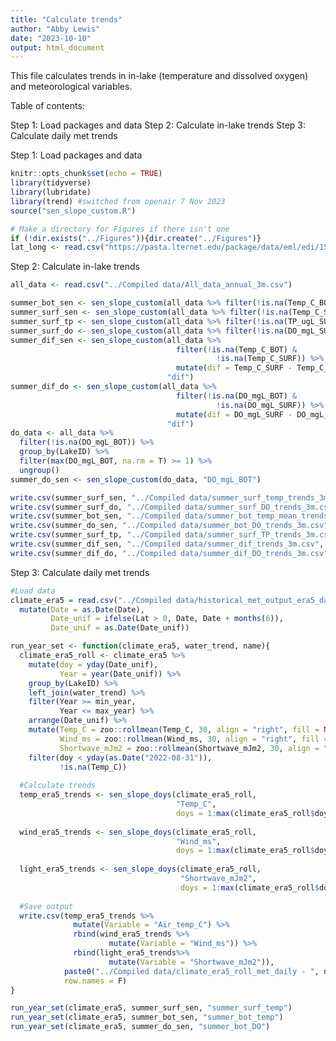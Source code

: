 ```yaml
---
title: "Calculate trends"
author: "Abby Lewis"
date: "2023-10-10"
output: html_document
---
```


This file calculates trends in in-lake (temperature and dissolved oxygen) and meteorological variables. 

Table of contents:

Step 1: Load packages and data
Step 2: Calculate in-lake trends
Step 3: Calculate daily met trends


Step 1: Load packages and data

```r
knitr::opts_chunk$set(echo = TRUE)
library(tidyverse)
library(lubridate)
library(trend) #switched from openair 7 Nov 2023
source("sen_slope_custom.R")

# Make a directory for Figures if there isn't one
if (!dir.exists("../Figures")){dir.create("../Figures")}
lat_long <- read.csv("https://pasta.lternet.edu/package/data/eml/edi/1530/1/fadd3eaa25b5fdd1fc4efba70e660579")
```

Step 2: Calculate in-lake trends

```r
all_data <- read.csv("../Compiled data/All_data_annual_3m.csv")

summer_bot_sen <- sen_slope_custom(all_data %>% filter(!is.na(Temp_C_BOT)), "Temp_C_BOT")
summer_surf_sen <- sen_slope_custom(all_data %>% filter(!is.na(Temp_C_SURF)), "Temp_C_SURF")
summer_surf_tp <- sen_slope_custom(all_data %>% filter(!is.na(TP_ugL_SURF)), "TP_ugL_SURF")
summer_surf_do <- sen_slope_custom(all_data %>% filter(!is.na(DO_mgL_SURF)), "DO_mgL_SURF")
summer_dif_sen <- sen_slope_custom(all_data %>% 
                                     filter(!is.na(Temp_C_BOT) & 
                                              !is.na(Temp_C_SURF)) %>%
                                     mutate(dif = Temp_C_SURF - Temp_C_BOT),
                                   "dif")
summer_dif_do <- sen_slope_custom(all_data %>% 
                                     filter(!is.na(DO_mgL_BOT) & 
                                              !is.na(DO_mgL_SURF)) %>%
                                     mutate(dif = DO_mgL_SURF - DO_mgL_BOT),
                                   "dif")
do_data <- all_data %>%
  filter(!is.na(DO_mgL_BOT)) %>% 
  group_by(LakeID) %>%
  filter(max(DO_mgL_BOT, na.rm = T) >= 1) %>%
  ungroup() 
summer_do_sen <- sen_slope_custom(do_data, "DO_mgL_BOT")

write.csv(summer_surf_sen, "../Compiled data/summer_surf_temp_trends_3m.csv", row.names = F)
write.csv(summer_surf_do, "../Compiled data/summer_surf_DO_trends_3m.csv", row.names = F)
write.csv(summer_bot_sen, "../Compiled data/summer_bot_temp_mean_trends_3m.csv", row.names = F)
write.csv(summer_do_sen, "../Compiled data/summer_bot_DO_trends_3m.csv", row.names = F)
write.csv(summer_surf_tp, "../Compiled data/summer_surf_TP_trends_3m.csv", row.names = F)
write.csv(summer_dif_sen, "../Compiled data/summer_dif_trends_3m.csv", row.names = F)
write.csv(summer_dif_do, "../Compiled data/summer_dif_DO_trends_3m.csv", row.names = F)
```

Step 3: Calculate daily met trends

```r
#Load data
climate_era5 = read.csv("../Compiled data/historical_met_output_era5_daily.csv") %>%
  mutate(Date = as.Date(Date),
         Date_unif = ifelse(Lat > 0, Date, Date + months(6)),
         Date_unif = as.Date(Date_unif))

run_year_set <- function(climate_era5, water_trend, name){
  climate_era5_roll <- climate_era5 %>%
    mutate(doy = yday(Date_unif),
           Year = year(Date_unif)) %>%
    group_by(LakeID) %>%
    left_join(water_trend) %>%
    filter(Year >= min_year,
           Year <= max_year) %>%
    arrange(Date_unif) %>%
    mutate(Temp_C = zoo::rollmean(Temp_C, 30, align = "right", fill = NA),
           Wind_ms = zoo::rollmean(Wind_ms, 30, align = "right", fill = NA),
           Shortwave_mJm2 = zoo::rollmean(Shortwave_mJm2, 30, align = "right", fill = NA))%>%
    filter(doy < yday(as.Date("2022-08-31")),
           !is.na(Temp_C))
  
  #Calculate trends
  temp_era5_trends <- sen_slope_doys(climate_era5_roll, 
                                     "Temp_C",
                                     doys = 1:max(climate_era5_roll$doy))
  
  wind_era5_trends <- sen_slope_doys(climate_era5_roll, 
                                     "Wind_ms",
                                     doys = 1:max(climate_era5_roll$doy))
  
  light_era5_trends <- sen_slope_doys(climate_era5_roll, 
                                      "Shortwave_mJm2",
                                      doys = 1:max(climate_era5_roll$doy))
  
  #Save output
  write.csv(temp_era5_trends %>% 
              mutate(Variable = "Air_temp_C") %>%
              rbind(wind_era5_trends %>%
                      mutate(Variable = "Wind_ms")) %>% 
              rbind(light_era5_trends%>%
                      mutate(Variable = "Shortwave_mJm2")), 
            paste0("../Compiled data/climate_era5_roll_met_daily - ", name, "_years.csv"), 
            row.names = F)
}

run_year_set(climate_era5, summer_surf_sen, "summer_surf_temp")
run_year_set(climate_era5, summer_bot_sen, "summer_bot_temp")
run_year_set(climate_era5, summer_do_sen, "summer_bot_DO")
```
  
  